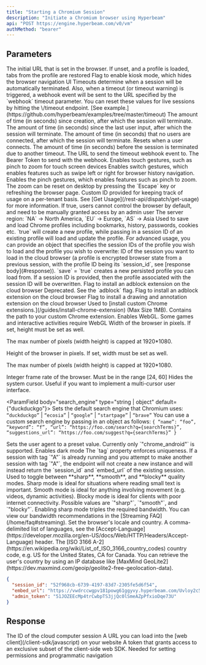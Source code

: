 ```yaml
---
title: "Starting a Chromium Session"
description: "Initiate a Chromium browser using Hyperbeam"
api: "POST https://engine.hyperbeam.com/v0/vm"
authMethod: "bearer"
---
```


## Parameters

<ParamField body="start_url" type="string" default="about:blank">
  The initial URL that is set in the browser. If unset, and a profile is loaded,
  tabs from the profile are restored
</ParamField>

<ParamField body="kiosk" type="boolean" default={false}>
  Flag to enable kiosk mode, which hides the browser navigation UI
</ParamField>

<ParamField body="timeout" type="object">
  Timeouts determine when a session will be automatically terminated.
  Also, when a timeout (or timeout warning) is triggered, a webhook event will be sent to the URL specified by the `webhook` timeout parameter.
  <Tip>
    You can reset these values for live sessions by hitting the \<embed_url\>/timeout endpoint. [See example.](https://github.com/hyperbeam/examples/tree/master/timeout)
  </Tip>
  <Expandable>
    <ParamField body="absolute" type="number">
      The amount of time (in seconds) since creation, after which the session will terminate.
    </ParamField>
    <ParamField body="inactive" type="number">
      The amount of time (in seconds) since the last user input, after which the session will terminate.
    </ParamField>
    <ParamField body="offline" type="number" default={3600}>
      The amount of time (in seconds) that no users are connected, after which the session will terminate. Resets when a user connects.
    </ParamField>
    <ParamField body="warning" type="number" default={60}>
      The amount of time (in seconds) before the session is terminated due to another timeout.
    </ParamField>
    <ParamField body="webhook" type="object">
      <Expandable>
        <ParamField body="url" type="string">
          The URL to send the timeout webhook event to.
        </ParamField>
        <ParamField body="bearer" type="string">
          The Bearer Token to send with the webhook.
        </ParamField>
      </Expandable>
    </ParamField>
  </Expandable>
</ParamField>

<ParamField body="touch_gestures" type="object">
  Enables touch gestures, such as pinch to zoom for touch screen devices
  <Expandable>
    <ParamField body="swipe" type="boolean" default={false}>
      Enables switch gestures, which enables features such as swipe left or right for browser history navigation.
    </ParamField>
    <ParamField body="pinch" type="boolean" default={false}>
      Enables the pinch gestures, which enables features such as pinch to zoom. The zoom can be reset on desktop by pressing the `Escape` key or refreshing the browser page.
    </ParamField>
  </Expandable>
</ParamField>

<ParamField body="tenant_id" type="string">
  Custom ID provided for keeping track of usage on a per-tenant basis. See [Get Usage](/rest-api/dispatch/get-usage) for more information.
</ParamField>

<ParamField body="control_disable_default" type="boolean" default={false}>
  If true, users cannot control the browser by default, and need to be manually
  granted access by an admin user
</ParamField>

<ParamField body="region" type="string" default="NA">
  The server region: `NA` → North America, `EU` → Europe, `AS` → Asia
</ParamField>

<ParamField body="profile" type="boolean | string | object">
  Used to save and load Chrome profiles including bookmarks, history, passwords,
  cookies etc. `true` will create a new profile, while passing in a session ID
  of an existing profile will load and update the profile. For advanced usage,
  you can provide an object that specifies the session IDs of the profile you
  wish to load and the profile you wish to overwrite:

  <Expandable>
    <ParamField body="load" type="string">
      ID of the session you want to load in the cloud browser (a profile is
      encrypted browser state from a previous session, with the profile ID being
      its `session_id`, see [response body](#response)).
    </ParamField>
    <ParamField body="save" type="boolean | string" default="false">
      `save` = `true` creates a new persisted profile you can load from. If a
      session ID is provided, then the profile associated with the session ID
      will be overwritten.
    </ParamField>
  </Expandable>
</ParamField>

<ParamField body="adblock" type="boolean" default={false}>
  Flag to install an adblock extension on the cloud browser
</ParamField>

<ParamField body="ublock" type="boolean" default={false} deprecated={true}>
  Deprecated. See the `adblock` flag. Flag to install an adblock extension on the cloud browser
</ParamField>

<ParamField body="draw" type="boolean" default={false}>
  Flag to install a drawing and annotation extension on the cloud browser
</ParamField>

<ParamField body="extension" type="object">
  Used to [install custom Chrome extensions.](/guides/install-chrome-extension)
  (Max Size 1MB).
  <Expandable>
    <ParamField body="field" type="string">
      Contains the path to your custom Chrome extension.
    </ParamField>
  </Expandable>
</ParamField>

<ParamField body="webgl" type="boolean" default={false}>
  Enables WebGL. Some games and interactive activities require WebGL
</ParamField>

<ParamField body="width" type="number" default={1280}>
Width of the browser in pixels. If set, height must be set as well.

The max number of pixels (width height) is capped at 1920*1080.
</ParamField>

<ParamField body="height" type="number" default={720}>
Height of the browser in pixels. If set, width must be set as well.

The max number of pixels (width height) is capped at 1920*1080.
</ParamField>

<ParamField body="fps" type="number" default={24}>
  Integer frame rate of the browser. Must be in the range [24, 60]
</ParamField>

<ParamField body="hide_cursor" type="boolean" default={false}>
  Hides the system cursor. Useful if you want to implement a multi-cursor user
  interface.
</ParamField>

<ParamField body="search_engine" type="string | object" default={"duckduckgo"}>
  Sets the default search engine that Chromium uses: `“duckduckgo”` | `“ecosia”` | `“google”` | `“startpage”` | `“brave”`
  <Accordion title="How to use custom search engine">
    You can use a custom search engine by passing in an object as follows:
      `{
        “name”: “foo”,
        “keyword”: “f”,
        “url”: “https://foo.com/search?q={searchTerms}”,
        “suggestions_url”: “https://foo.com/suggest?q={searchTerms}”
      }`
  </Accordion>
</ParamField>

<ParamField body="user_agent" type="string">
  Sets the user agent to a preset value. Currently only `"chrome_android"` is supported.
</ParamField>

<ParamField body="dark" type="boolean" default={false}>
  Enables dark mode
</ParamField>

<ParamField body="tag" type="string">
  The `tag` property enforces uniqueness. If a session with tag `"A"` is already
  running and you attempt to make another session with tag `"A"`, the endpoint
  will not create a new instance and will instead return the `session_id` and
  `embed_url` of the existing session.
</ParamField>

<ParamField body="quality" type="object">
  Used to toggle between **sharp**, **smooth**, and **blocky** quality modes.
  Sharp mode is ideal for situations where reading small text is important.
  Smooth mode is ideal for anything involving movement (e.g. videos, dynamic activities).
  Blocky mode is ideal for clients with poor internet connectivity.
  <Expandable>
    <ParamField body="mode" type="string" default="smooth">
      Possible values are `"sharp"`, `"smooth"`, and `"blocky"`.
      <Warning>Enabling sharp mode triples the required bandwidth. You can view our bandwidth recommendations in the [Streaming FAQ](/home/faq#streaming).</Warning>
    </ParamField>

  </Expandable>
</ParamField>

<ParamField body="locale" type="object">
  Set the browser's locale and country.
  <Expandable>
    <ParamField body="language" type="string">A comma-delimited list of languages, see the [Accept-Language](https://developer.mozilla.org/en-US/docs/Web/HTTP/Headers/Accept-Language) header.</ParamField>
    <ParamField body="country" type="string">The [ISO 3166 A-2](https://en.wikipedia.org/wiki/List_of_ISO_3166_country_codes) country code, e.g. US for the United States, CA for Canada. You can retrieve the user's country by using an IP database like [MaxMind GeoLite2](https://dev.maxmind.com/geoip/geolite2-free-geolocation-data).</ParamField>
  </Expandable>
</ParamField>

<ResponseExample>

```json Example response
{
  "session_id": "52f968cb-6739-4197-83d7-2305fe5d6f54",
  "embed_url": "https://vwdrccwgpv181powg61ggyvy.hyperbeam.com/Uvloy2c5QZeD1yMF_l1vVA?token=c8iw3SmQglOU0ugfLr3dWY2LalSKI_WOGUldEt8knbw",
  "admin_token": "51JOZEEcMp4trCwbpTS3jjQc0lSmeAZpPfxioDqe73U"
}
```

</ResponseExample>

## Response

<ResponseField name="session_id" type="string">
  The ID of the cloud computer session
</ResponseField>

<ResponseField name="embed_url" type="string">
  A URL you can load into the [web client](/client-sdk/javascript) on your
  website
</ResponseField>

<ResponseField name="admin_token" type="string">
  A token that grants access to an exclusive subset of the client-side web SDK.
  Needed for setting permissions and programmatic navigation
</ResponseField>
